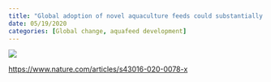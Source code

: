 ```yaml
---
title: "Global adoption of novel aquaculture feeds could substantially reduce forage fish demand by 2030"
date: 05/19/2020
categories: [Global change, aquafeed development]
---
```


![](cottrell-et-al2020.png)

<https://www.nature.com/articles/s43016-020-0078-x>
